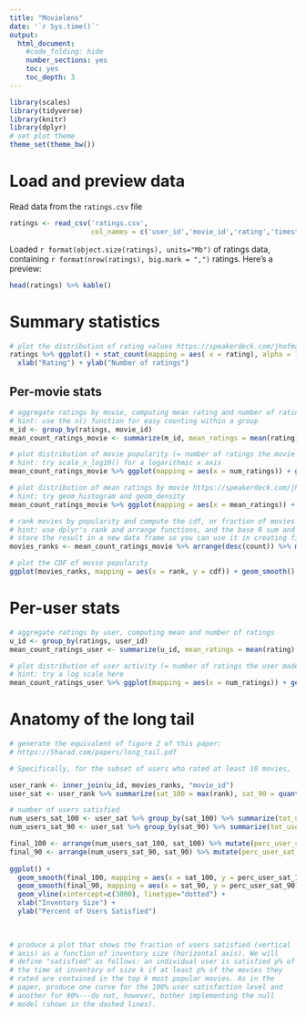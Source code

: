 ---
title: "Movielens"
date: '`r Sys.time()`'
output:
  html_document:
    #code_folding: hide
    number_sections: yes
    toc: yes
    toc_depth: 3
---

```{r setup, include=FALSE}
library(scales)
library(tidyverse)
library(knitr)
library(dplyr)
# set plot theme
theme_set(theme_bw())
```

# Load and preview data

Read data from the `ratings.csv` file
```{r load-data}
ratings <- read_csv('ratings.csv',
                    col_names = c('user_id','movie_id','rating','timestamp'))
```

Loaded `r format(object.size(ratings), units="Mb")` of ratings data, containing `r format(nrow(ratings), big.mark = ",")` ratings. Here's a preview:
```{r preview-data}
head(ratings) %>% kable()
```

# Summary statistics

```{r dist-ratings}
# plot the distribution of rating values https://speakerdeck.com/jhofman/modeling-social-data-lecture-2-introduction-to-counting?slide=26
ratings %>% ggplot() + stat_count(mapping = aes( x = rating), alpha = 1/3) +
  xlab("Rating") + ylab("Number of ratings") 
```

## Per-movie stats

```{r aggregate-by-movie}
# aggregate ratings by movie, computing mean rating and number of ratings
# hint: use the n() function for easy counting within a group
m_id <- group_by(ratings, movie_id)
mean_count_ratings_movie <- summarize(m_id, mean_ratings = mean(rating), num_ratings = n())
```

```{r dist-movie-popularity} 
# plot distribution of movie popularity (= number of ratings the movie received)
# hint: try scale_x_log10() for a logarithmic x axis
mean_count_ratings_movie %>% ggplot(mapping = aes(x = num_ratings)) + geom_histogram() + scale_x_log10() + xlab("number of ratings the movie received") + ylab("number of movies with x ratings") 
```

```{r dist-mean-ratings-by-movie}
# plot distribution of mean ratings by movie https://speakerdeck.com/jhofman/modeling-social-data-lecture-2-introduction-to-counting?slide=28
# hint: try geom_histogram and geom_density
mean_count_ratings_movie %>% ggplot(mapping = aes(x = mean_ratings)) + geom_density(color = "gray", fill = "gray")  + xlab("Mean Rating by Movie")
```

```{r cdf-movie-pop}
# rank movies by popularity and compute the cdf, or fraction of movies covered by the top-k movies https://speakerdeck.com/jhofman/modeling-social-data-lecture-2-introduction-to-counting?slide=30
# hint: use dplyr's rank and arrange functions, and the base R sum and cumsum functions
# store the result in a new data frame so you can use it in creating figure 2 from the paper below
movies_ranks <- mean_count_ratings_movie %>% arrange(desc(count)) %>% mutate(rank = rank(desc(count), ties.method = "random"), cdf = cumsum(count)/sum(count))

# plot the CDF of movie popularity
ggplot(movies_ranks, mapping = aes(x = rank, y = cdf)) + geom_smooth() + geom_vline(xintercept=c(3000), linetype="dotted") + xlab("Movie Rank") + ylab("CDF")
```


# Per-user stats

```{r aggregate-by-user}
# aggregate ratings by user, computing mean and number of ratings
u_id <- group_by(ratings, user_id)
mean_count_ratings_user <- summarize(u_id, mean_ratings = mean(rating), num_ratings = n())
```

```{r dist-user-activity}
# plot distribution of user activity (= number of ratings the user made)
# hint: try a log scale here
mean_count_ratings_user %>% ggplot(mapping = aes(x = num_ratings)) + geom_histogram() + scale_x_log10() + xlab("Number of ratings the user made") + ylab("Number of users that made x ratings")
```

# Anatomy of the long tail

```{r long-tail}
# generate the equivalent of figure 2 of this paper:
# https://5harad.com/papers/long_tail.pdf

# Specifically, for the subset of users who rated at least 10 movies,

user_rank <- inner_join(u_id, movies_ranks, "movie_id")
user_sat <- user_rank %>% summarize(sat_100 = max(rank), sat_90 = quantile(rank, probs = 0.9))

# number of users satisfied
num_users_sat_100 <- user_sat %>% group_by(sat_100) %>% summarize(tot_users_sat_100 = n())
num_users_sat_90 <- user_sat %>% group_by(sat_90) %>% summarize(tot_users_sat_90 = n())

final_100 <- arrange(num_users_sat_100, sat_100) %>% mutate(perc_user_sat_100 = cumsum(tot_users_sat_100)/sum(tot_users_sat_100))
final_90 <- arrange(num_users_sat_90, sat_90) %>% mutate(perc_user_sat_90 = cumsum(tot_users_sat_90)/sum(tot_users_sat_90))
  
ggplot() +
  geom_smooth(final_100, mapping = aes(x = sat_100, y = perc_user_sat_100), color = 'blue') + 
  geom_smooth(final_90, mapping = aes(x = sat_90, y = perc_user_sat_90), color = 'red') + 
  geom_vline(xintercept=c(3000), linetype="dotted") +
  xlab("Inventory Size") +
  ylab("Percent of Users Satisfied")
  
  

# produce a plot that shows the fraction of users satisfied (vertical
# axis) as a function of inventory size (horizontal axis). We will
# define "satisfied" as follows: an individual user is satisfied p% of
# the time at inventory of size k if at least p% of the movies they
# rated are contained in the top k most popular movies. As in the
# paper, produce one curve for the 100% user satisfaction level and
# another for 90%---do not, however, bother implementing the null
# model (shown in the dashed lines).



```
